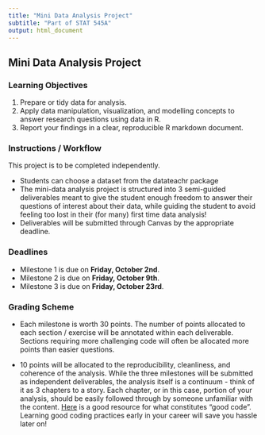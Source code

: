 ```yaml
---
title: "Mini Data Analysis Project"
subtitle: "Part of STAT 545A"
output: html_document
---
```


## Mini Data Analysis Project

### Learning Objectives

1. Prepare or tidy data for analysis.
2. Apply data manipulation, visualization, and modelling concepts to answer research questions using data in R.
3. Report your findings in a clear, reproducible R markdown document.

### Instructions / Workflow

This project is to be completed independently.

+ Students can choose a dataset from the datateachr package
+ The mini-data analysis project is structured into 3 semi-guided deliverables meant to give the student enough freedom to answer their questions of interest about their data, while guiding the student to avoid feeling too lost in their (for many) first time data analysis! 
+ Deliverables will be submitted through Canvas by the appropriate deadline.

### Deadlines

+ Milestone 1 is due on **Friday, October 2nd**.
+ Milestone 2 is due on **Friday, October 9th**.
+ Milestone 3 is due on **Friday, October 23rd**.

### Grading Scheme

+ Each milestone is worth 30 points. The number of points allocated to each section / exercise will be annotated within each deliverable. Sections requiring more challenging code will often be allocated more points than easier questions.

+ 10 points will be allocated to the reproducibility, cleanliness, and coherence of the analysis. While the three milestones will be submitted as independent deliverables, the analysis itself is a continuum - think of it as 3 chapters to a story. Each chapter, or in this case, portion of your analysis, should be easily followed through by someone unfamiliar with the content. [Here](https://swcarpentry.github.io/r-novice-inflammation/06-best-practices-R/) is a good resource for what constitutes "good code". Learning good coding practices early in your career will save you hassle later on!

